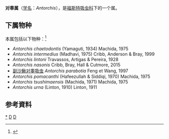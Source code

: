 {{Automatic Taxobox
| taxon = Antorchis
| authority = Linton, 1911
| synonyms =
* ''Jonesiella'' Hafeezullah & Siddiqi, 1970
* 中睾属 ''Mesorchis'' Linton, 1910
* ''Neoparantorchis'' Hafeezullah & Siddiqi, 1971
* ''Parantorchis'' Yamaguti, 1934
}}

'''对睾属'''（[[学名|学名]]：''Antorchis''），是[[福斯特吸虫科|福斯特吸虫科]]下的一个属。

==下属物种==
本属包括以下物种：<ref>{{cite web |title=Antorchis Linton, 1911 |url=https://www.gbif.org/species/2503509 |website=GBIF}}</ref>
* ''Antorchis chaetodontis'' (Yamaguti, 1934) Machida, 1975
* ''Antorchis intermedius'' (Madhavi, 1975) Cribb, Anderson & Bray, 1999
* ''Antorchis lintoni'' Travassos, Artigas & Pereira, 1928
* ''Antorchis nasonis'' Cribb, Bray, Hall & Cutmore, 2015
* [[副沙鳅对睾吸虫|副沙鳅对睾吸虫]] ''Antorchis parabotia'' Feng et Wang, 1997
* ''Antorchis pomacanthi'' (Hafeezullah & Siddiqi, 1970) Machida, 1975
* ''Antorchis tsushimaensis'' (Machida, 1971) Machida, 1975
* ''Antorchis urna'' (Linton, 1910) Linton, 1911

==参考資料==
{{reflist}}

{{taxonbar}}
[[Category:_对睾属|*]]
[[Category:_福斯特吸虫科|D]]
[[Category:_1911年描述的分类群|D]]